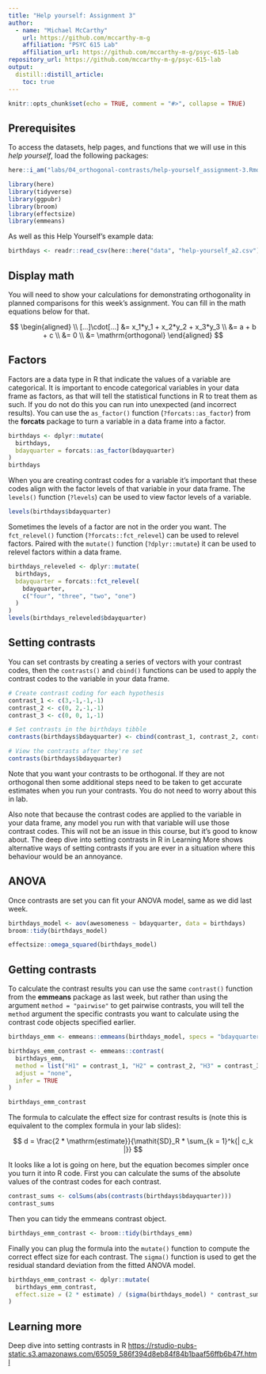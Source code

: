 ```yaml
---
title: "Help yourself: Assignment 3"
author:
  - name: "Michael McCarthy"
    url: https://github.com/mccarthy-m-g
    affiliation: "PSYC 615 Lab"
    affiliation_url: https://github.com/mccarthy-m-g/psyc-615-lab
repository_url: https://github.com/mccarthy-m-g/psyc-615-lab
output:
  distill::distill_article:
    toc: true
---
```


```r
knitr::opts_chunk$set(echo = TRUE, comment = "#>", collapse = TRUE)
```

## Prerequisites

To access the datasets, help pages, and functions that we will use in this *help yourself*, load the following packages:

```r
here::i_am("labs/04_orthogonal-contrasts/help-yourself_assignment-3.Rmd")

library(here)
library(tidyverse)
library(ggpubr)
library(broom)
library(effectsize)
library(emmeans)
```

As well as this Help Yourself's example data:

```r
birthdays <- readr::read_csv(here::here("data", "help-yourself_a2.csv"))
```

## Display math

You will need to show your calculations for demonstrating orthogonality in planned comparisons for this week's assignment. You can fill in the math equations below for that.

$$
\begin{aligned} \\
[...]\cdot[...] &= x_1*y_1 + x_2*y_2 + x_3*y_3 \\
&= a + b + c \\
&= 0 \\
&= \mathrm{orthogonal}
\end{aligned}
$$

## Factors

Factors are a data type in R that indicate the values of a variable are categorical. It is important to encode categorical variables in your data frame as factors, as that will tell the statistical functions in R to treat them as such. If you do not do this you can run into unexpected (and incorrect results). You can use the `as_factor()` function (`?forcats::as_factor`) from the **forcats** package to turn a variable in a data frame into a factor.

```r
birthdays <- dplyr::mutate(
  birthdays,
  bdayquarter = forcats::as_factor(bdayquarter)
)
birthdays
```

When you are creating contrast codes for a variable it's important that these codes align with the factor levels of that variable in your data frame. The `levels()` function (`?levels`) can be used to view factor levels of a variable.

```r
levels(birthdays$bdayquarter)
```

Sometimes the levels of a factor are not in the order you want. The `fct_relevel()` function (`?forcats::fct_relevel`) can be used to relevel factors. Paired with the `mutate()` function (`?dplyr::mutate`) it can be used to relevel factors within a data frame.

```r
birthdays_releveled <- dplyr::mutate(
  birthdays,
  bdayquarter = forcats::fct_relevel(
    bdayquarter,
    c("four", "three", "two", "one")
  )
)
levels(birthdays_releveled$bdayquarter)
```

## Setting contrasts

You can set contrasts by creating a series of vectors with your contrast codes, then the `contrasts()` and `cbind()` functions can be used to apply the contrast codes to the variable in your data frame.

```r
# Create contrast coding for each hypothesis
contrast_1 <- c(3,-1,-1,-1)
contrast_2 <- c(0, 2,-1,-1)
contrast_3 <- c(0, 0, 1,-1)

# Set contrasts in the birthdays tibble
contrasts(birthdays$bdayquarter) <- cbind(contrast_1, contrast_2, contrast_3)

# View the contrasts after they're set
contrasts(birthdays$bdayquarter)
```

Note that you want your contrasts to be orthogonal. If they are not orthogonal then some additional steps need to be taken to get accurate estimates when you run your contrasts. You do not need to worry about this in lab.

Also note that because the contrast codes are applied to the variable in your data frame, any model you run with that variable will use those contrast codes. This will not be an issue in this course, but it's good to know about. The deep dive into setting contrasts in R in Learning More shows alternative ways of setting contrasts if you are ever in a situation where this behaviour would be an annoyance.

## ANOVA

Once contrasts are set you can fit your ANOVA model, same as we did last week.

```r
birthdays_model <- aov(awesomeness ~ bdayquarter, data = birthdays)
broom::tidy(birthdays_model)

effectsize::omega_squared(birthdays_model)
```

## Getting contrasts

To calculate the contrast results you can use the same `contrast()` function from the **emmeans** package as last week, but rather than using the argument `method = "pairwise"` to get pairwise contrasts, you will tell the `method` argument the specific contrasts you want to calculate using the contrast code objects specified earlier.

```r
birthdays_emm <- emmeans::emmeans(birthdays_model, specs = "bdayquarter")

birthdays_emm_contrast <- emmeans::contrast(
  birthdays_emm,
  method = list("H1" = contrast_1, "H2" = contrast_2, "H3" = contrast_3),
  adjust = "none",
  infer = TRUE
)

birthdays_emm_contrast
```

The formula to calculate the effect size for contrast results is (note this is equivalent to the complex formula in your lab slides):

$$
d = \frac{2 * \mathrm{estimate}}{\mathit{SD}_R * \sum_{k = 1}^k{| c_k |}}
$$

It looks like a lot is going on here, but the equation becomes simpler once you turn it into R code. First you can calculate the sums of the absolute values of the contrast codes for each contrast.

```r
contrast_sums <- colSums(abs(contrasts(birthdays$bdayquarter)))
contrast_sums
```

Then you can tidy the emmeans contrast object.

```r
birthdays_emm_contrast <- broom::tidy(birthdays_emm)
```

Finally you can plug the formula into the `mutate()` function to compute the correct effect size for each contrast. The `sigma()` function is used to get the residual standard deviation from the fitted ANOVA model.

```r
birthdays_emm_contrast <- dplyr::mutate(
  birthdays_emm_contrast,
  effect.size = (2 * estimate) / (sigma(birthdays_model) * contrast_sums)
)
```

## Learning more

Deep dive into setting contrasts in R <https://rstudio-pubs-static.s3.amazonaws.com/65059_586f394d8eb84f84b1baaf56ffb6b47f.html>
